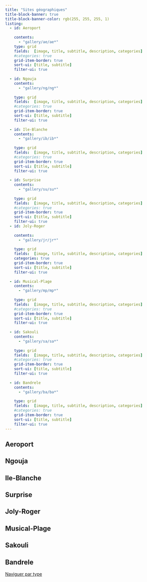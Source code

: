 ```yaml
---
title: "Sites géographiques"
title-block-banner: true
title-block-banner-color: rgb(255, 255, 255, 1)
listing:
  - id: Aeroport
  
    contents: 
      - "gallery/ae/ae*"
    type: grid
    fields:  [image, title, subtitle, description, categories]
    #categories: true
    grid-item-border: true
    sort-ui: [title, subtitle]
    filter-ui: true
    
  - id: Ngouja
    contents: 
      - "gallery/ng/ng*"
      
    type: grid
    fields:  [image, title, subtitle, description, categories]
    #categories: true
    grid-item-border: true
    sort-ui: [title, subtitle]
    filter-ui: true
  
  - id: Ile-Blanche
    contents: 
      - "gallery/ib/ib*"
      
    type: grid
    fields:  [image, title, subtitle, description, categories]
    #categories: true
    grid-item-border: true
    sort-ui: [title, subtitle]
    filter-ui: true
    
  - id: Surprise
    contents: 
      - "gallery/su/su*"
      
    type: grid
    fields:  [image, title, subtitle, description, categories]
    #categories: true
    grid-item-border: true
    sort-ui: [title, subtitle]
    filter-ui: true
  - id: Joly-Roger
  
    contents: 
      - "gallery/jr/jr*"
     
    type: grid
    fields:  [image, title, subtitle, description, categories]
    categories: true
    grid-item-border: true
    sort-ui: [title, subtitle]
    filter-ui: true
    
  - id: Musical-Plage
    contents: 
      - "gallery/mp/mp*"
      
    type: grid
    fields:  [image, title, subtitle, description, categories]
    #categories: true
    grid-item-border: true
    sort-ui: [title, subtitle]
    filter-ui: true
  
  - id: Sakouli
    contents: 
      - "gallery/sa/sa*"
      
    type: grid
    fields:  [image, title, subtitle, description, categories]
    #categories: true
    grid-item-border: true
    sort-ui: [title, subtitle]
    filter-ui: true
    
  - id: Bandrele
    contents: 
      - "gallery/ba/ba*"
      
    type: grid
    fields:  [image, title, subtitle, description, categories]
    #categories: true
    grid-item-border: true
    sort-ui: [title, subtitle]
    filter-ui: true
---
```


## Aeroport

::: {#Aeroport}
:::

## Ngouja

::: {#Ngouja}
:::

## Ile-Blanche

::: {#Ile-Blanche}
:::

## Surprise

::: {#Surprise}
:::

## Joly-Roger

::: {#Joly-Roger}
:::

## Musical-Plage

::: {#Musical-Plage}
:::

## Sakouli

::: {#Sakouli}
:::

## Bandrele

::: {#Bandrele}
:::

<a href="listing_type.html"> Naviguer par type </a>